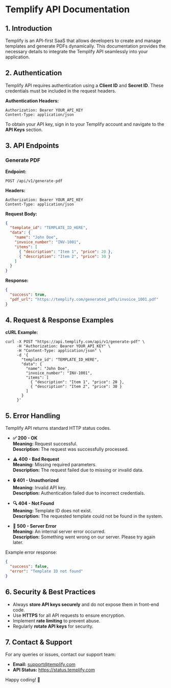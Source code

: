 # Templify API Documentation


## 1. Introduction
Templify is an API-first SaaS that allows developers to create and manage templates and generate PDFs dynamically. This documentation provides the necessary details to integrate the Templify API seamlessly into your application.


## 2. Authentication
Templify API requires authentication using a **Client ID** and **Secret ID**. These credentials must be included in the request headers.

**Authentication Headers:**
```
Authorization: Bearer YOUR_API_KEY
Content-Type: application/json
```

To obtain your API key, sign in to your Templify account and navigate to the **API Keys** section.


## 3. API Endpoints

### **Generate PDF**

**Endpoint:**
```
POST /api/v1/generate-pdf
```

**Headers:**
```
Authorization: Bearer YOUR_API_KEY
Content-Type: application/json
```

**Request Body:**
```json
{
  "template_id": "TEMPLATE_ID_HERE",
  "data": {
    "name": "John Doe",
    "invoice_number": "INV-1001",
    "items": [
      { "description": "Item 1", "price": 20 },
      { "description": "Item 2", "price": 30 }
    ]
  }
}
```

**Response:**
```json
{
  "success": true,
  "pdf_url": "https://templify.com/generated_pdfs/invoice_1001.pdf"
}
```

## 4. Request & Response Examples

**cURL Example:**
```
curl -X POST "https://api.templify.com/api/v1/generate-pdf" \
     -H "Authorization: Bearer YOUR_API_KEY" \
     -H "Content-Type: application/json" \
     -d '{
       "template_id": "TEMPLATE_ID_HERE",
       "data": {
         "name": "John Doe",
         "invoice_number": "INV-1001",
         "items": [
           { "description": "Item 1", "price": 20 },
           { "description": "Item 2", "price": 30 }
         ]
       }
     }'
```


## 5. Error Handling

Templify API returns standard HTTP status codes.

- **✅ 200 - OK**  
  **Meaning:** Request successful.  
  **Description:** The request was successfully processed.

- **⚠️ 400 - Bad Request**  
  **Meaning:** Missing required parameters.  
  **Description:** The request failed due to missing or invalid data.

- **🔒 401 - Unauthorized**  
  **Meaning:** Invalid API key.  
  **Description:** Authentication failed due to incorrect credentials.

- **🔍 404 - Not Found**  
  **Meaning:** Template ID does not exist.  
  **Description:** The requested template could not be found in the system.

- **🛑 500 - Server Error**  
  **Meaning:** An internal server error occurred.  
  **Description:** Something went wrong on our server. Please try again later.

Example error response:
```json
{
  "success": false,
  "error": "Template ID not found"
}
```


## 6. Security & Best Practices
- Always **store API keys securely** and do not expose them in front-end code.
- Use **HTTPS** for all API requests to ensure encryption.
- Implement **rate limiting** to prevent abuse.
- Regularly **rotate API keys** for security.


## 7. Contact & Support
For any queries or issues, contact our support team:
* **Email:** support@templify.com
* **API Status:** https://status.templify.com

Happy coding! 🚀